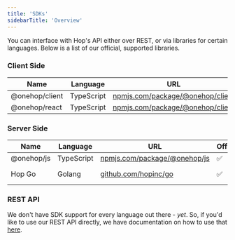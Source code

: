 ```yaml
---
title: 'SDKs'
sidebarTitle: 'Overview'
---
```


You can interface with Hop's API either over REST, or via libraries for certain
languages. Below is a list of our official, supported libraries.

### Client Side

| Name           | Language   | URL                                                                              | Official | Documentation                            |
| -------------- | ---------- | -------------------------------------------------------------------------------- | -------- | ---------------------------------------- |
| @onehop/client | TypeScript | [npmjs.com/package/@onehop/client](https://www.npmjs.com/package/@onehop/client) | ✅       | [/sdks/client/js](/sdks/client/js)       |
| @onehop/react  | TypeScript | [npmjs.com/package/@onehop/client](https://www.npmjs.com/package/@onehop/react)  | ✅       | [/sdks/client/react](/sdks/client/react) |

### Server Side

| Name       | Language   | URL                                                                      | Official | Documentation                              |
| ---------- | ---------- | ------------------------------------------------------------------------ | -------- | ------------------------------------------ |
| @onehop/js | TypeScript | [npmjs.com/package/@onehop/js](https://www.npmjs.com/package/@onehop/js) | ✅       | [/sdks/server/js](/sdks/server/js)         |
| Hop Go     | Golang     | [github.com/hopinc/go](https://github.com/hopinc/go)                     | ✅       | [/sdks/server/go-api](/sdks/server/go-api) |

### REST API

We don't have SDK support for every language out there - _yet_. So, if you'd
like to use our REST API directly, we have documentation on how to use that
[here](/reference/rest-api).
